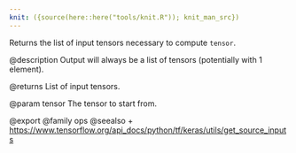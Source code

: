 ```yaml
---
knit: ({source(here::here("tools/knit.R")); knit_man_src})
---
```

Returns the list of input tensors necessary to compute `tensor`.

@description
Output will always be a list of tensors
(potentially with 1 element).

@returns
    List of input tensors.

@param tensor
The tensor to start from.

@export
@family ops
@seealso
+ <https://www.tensorflow.org/api_docs/python/tf/keras/utils/get_source_inputs>
